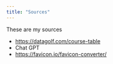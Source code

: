 ```yaml
---
title: "Sources"
---
```

These are my sources

- <https://datagolf.com/course-table>
- Chat GPT
- <https://favicon.io/favicon-converter/>
